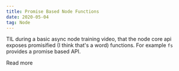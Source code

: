 ```yaml
---
title: Promise Based Node Functions
date: 2020-05-04
tag: Node
---
```


TIL during a basic async node training video, that the node core api exposes
promisified (I think that's a word) functions. For example `fs` provides a
promise based API.

<TextLink href="https://nodejs.org/dist/latest-v10.x/docs/api/fs.html#fs_fs_promises_api">
  Read more
</TextLink>
